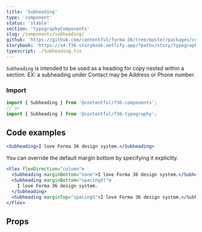 ```yaml
---
title: 'Subheading'
type: 'component'
status: 'stable'
section: 'typographyComponents'
slug: /components/subheading/
github: 'https://github.com/contentful/forma-36/tree/master/packages/components/typography/src'
storybook: 'https://v4-f36-storybook.netlify.app/?path=/story/typography-subheading--basic'
typescript: ./Subheading.tsx
---
```


`Subheading` is intended to be used as a heading for copy nested within a section. EX: a subheading under Contact may be Address or Phone number.

### Import

```js static=true
import { Subheading } from '@contentful/f36-components';
// or
import { Subheading } from '@contentful/f36-typography';
```

## Code examples

```jsx
<Subheading>I love Forma 36 design system.</Subheading>
```

You can override the default margin bottom by specifying it explicitly.

```jsx
<Flex flexDirection="column">
  <Subheading marginBottom="none">I love Forma 36 design system.</Subheading>
  <Subheading marginBottom="spacingXl">
    I love Forma 36 design system.
  </Subheading>
  <Subheading marginTop="spacingS">I love Forma 36 design system.</Subheading>
</Flex>
```

## Props


<Props of="Subheading" />
